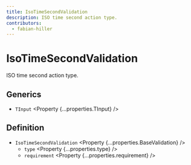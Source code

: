 ```yaml
---
title: IsoTimeSecondValidation
description: ISO time second action type.
contributors:
  - fabian-hiller
---
```



# IsoTimeSecondValidation

ISO time second action type.

## Generics

- `TInput` <Property {...properties.TInput} />

## Definition

- `IsoTimeSecondValidation` <Property {...properties.BaseValidation} />
  - `type` <Property {...properties.type} />
  - `requirement` <Property {...properties.requirement} />
